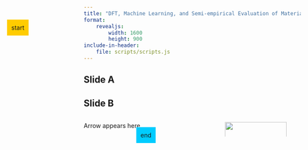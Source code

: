 ```yaml
---
title: "DFT, Machine Learning, and Semi-empirical Evaluation of Materials for Energy Storage Devices"
format:
    revealjs:
        width: 1600
        height: 900
include-in-header:
    file: scripts/scripts.js
---
```



## Slide A

<div id="start" style="position: absolute; top: 100px; left: 50px; background-color: #ffcc00; padding: 10px;">start</div>

<div id="end" style="position: absolute; top: 350px; left: 350px; background-color: #00ccff; padding: 10px;">end</div>

<script>
new LeaderLine(
    document.getElementById('start'),
    document.getElementById('end')
);
</script>

## Slide B


::::{.columns}
:::{.column width=30%}
Arrow appears here
:::
:::{.column}
![](_figs/t1.jpeg){width=90%}
:::
::::

